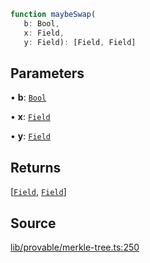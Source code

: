 ```ts
function maybeSwap(
   b: Bool, 
   x: Field, 
   y: Field): [Field, Field]
```

## Parameters

• **b**: [`Bool`](../classes/Bool.mdx)

• **x**: [`Field`](../classes/Field.mdx)

• **y**: [`Field`](../classes/Field.mdx)

## Returns

[[`Field`](../type-aliases/Field.mdx), [`Field`](../type-aliases/Field.mdx)]

## Source

[lib/provable/merkle-tree.ts:250](https://github.com/o1-labs/o1js/blob/3b1b22555bd0099419efc0703dfdb8b2eb7c3e6f/src/lib/provable/merkle-tree.ts#L250)
